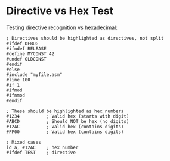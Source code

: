 # Directive vs Hex Test

Testing directive recognition vs hexadecimal:

```z80-klive
; Directives should be highlighted as directives, not split
#ifdef DEBUG
#ifndef RELEASE
#define MYCONST 42
#undef OLDCONST
#endif
#else
#include "myfile.asm"
#line 100
#if 1
#ifmod
#ifnmod
#endif

; These should be highlighted as hex numbers
#1234          ; Valid hex (starts with digit)
#ABCD          ; Should NOT be hex (no digits)
#12AC          ; Valid hex (contains digits)
#FF00          ; Valid hex (contains digits)

; Mixed cases
ld a, #12AC    ; hex number
#ifdef TEST    ; directive
```
